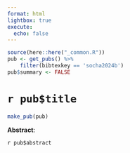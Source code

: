 ```yaml
---
format: html
lightbox: true
execute:
  echo: false
---
```


```r
source(here::here("_common.R"))
pub <- get_pubs() %>% 
    filter(bibtexkey == 'socha2024b')
pub$summary <- FALSE
```

# `r pub$title` 

```r
make_pub(pub)
```

**Abstract**:

`r pub$abstract`


